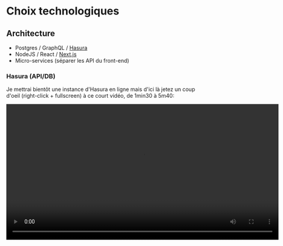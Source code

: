 # Choix technologiques

## Architecture

- Postgres / GraphQL / [Hasura](https://hasura.io/)
- NodeJS / React / [Next.js](https://nextjs.org/)
- Micro-services (séparer les API du front-end)

### Hasura (API/DB)

Je mettrai bientôt une instance d'Hasura en ligne mais d'ici là jetez un coup d'oeil (right-click + fullscreen) à ce court vidéo, de 1min30 à 5m40:

<video controls width="720" src="/static/hasura-intro.mp4" />

## Theming

Maintenant que la base fonctionne, je compte intégrer pour le _theming_

- [Theme UI](https://theme-ui.com/) - Build consistent, themeable React apps based on constraint-based design principles
- [Rebass](https://rebassjs.org/) - Rebass React primitive UI components built with Styled System
- [Styled System](https://styled-system.com/) - Style props for rapid UI development
- [Typography.js](http://kyleamathews.github.io/typography.js/) - A powerful toolkit for building websites with beautiful design.

<hr />

## Catégories

- [Dogfooding T4](/custom/df-t4)
